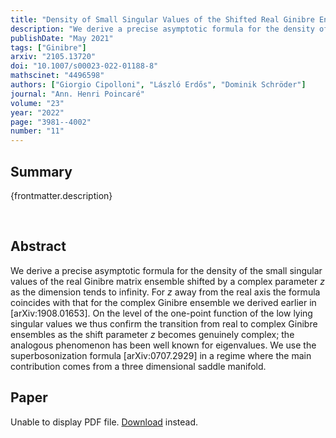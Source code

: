 ```yaml
---
title: "Density of Small Singular Values of the Shifted Real Ginibre Ensemble"
description: "We derive a precise asymptotic formula for the density of the small singular values of the real Ginibre matrix ensemble shifted by a complex parameter. In particular we prove that away from the real axis real and complex Ginibre matrices have the same local statistics."
publishDate: "May 2021"
tags: ["Ginibre"]
arxiv: "2105.13720"
doi: "10.1007/s00023-022-01188-8"
mathscinet: "4496598"
authors: ["Giorgio Cipolloni", "László Erdős", "Dominik Schröder"]
journal: "Ann. Henri Poincaré"
volume: "23"
year: "2022"
page: "3981--4002"
number: "11"
---
```



## Summary

{frontmatter.description}

<br />

## Abstract

We derive a precise asymptotic formula for the density of the small singular values of the real Ginibre matrix ensemble shifted by a complex parameter $z$ as the dimension tends to infinity. For $z$ away from the real axis the formula coincides with that for the complex Ginibre ensemble we derived earlier in [arXiv:1908.01653]. On the level of the one-point function of the low lying singular values we thus confirm the transition from real to complex Ginibre ensembles as the shift parameter $z$ becomes genuinely complex; the analogous phenomenon has been well known for eigenvalues. We use the superbosonization formula [arXiv:0707.2929] in a regime where the main contribution comes from a three dimensional saddle manifold.

## Paper

<object data={paper} type="application/pdf" width="100%" height="800px">
	<p>
		Unable to display PDF file.
		<a href={`https://arxiv.com/pdf/${frontmatter.arxiv}.pdf`}>Download</a>
		instead.
	</p>
</object>
